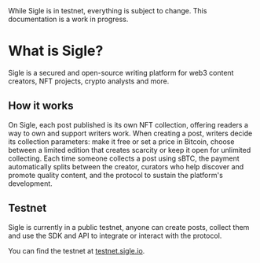 
<Callout type="warning" emoji="⚠️">
    While Sigle is in testnet, everything is subject to change. This documentation is a work in progress.
</Callout>

# What is Sigle?

Sigle is a secured and open-source writing platform for web3 content creators, NFT projects, crypto analysts and more.

## How it works

On Sigle, each post published is its own NFT collection, offering readers a way to own and support writers work. When creating a post, writers decide its collection parameters: make it free or set a price in Bitcoin, choose between a limited edition that creates scarcity or keep it open for unlimited collecting. Each time someone collects a post using sBTC, the payment automatically splits between the creator, curators who help discover and promote quality content, and the protocol to sustain the platform's development.

## Testnet

Sigle is currently in a public testnet, anyone can create posts, collect them and use the SDK and API to integrate or interact with the protocol.

You can find the testnet at [testnet.sigle.io](https://testnet.sigle.io).
